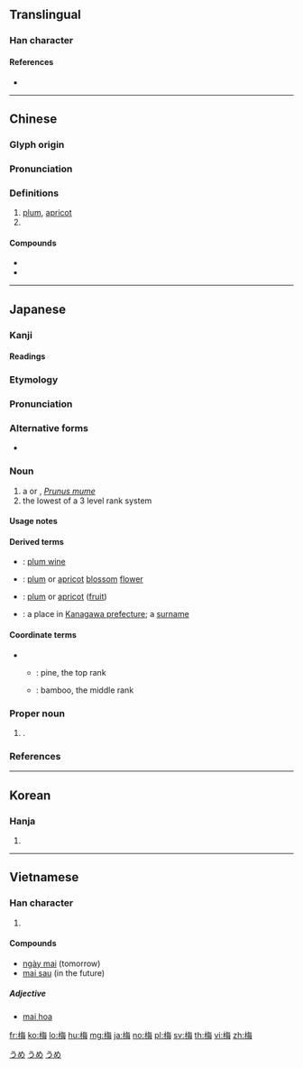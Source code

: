 {{character info/new}}
{{also|楳|槑}}
==Translingual==

===Han character===
{{Han char|rn=75|rad=木|as=07|sn=11|four=48957|canj=DOWY|ids=⿰木毎}}
{{Commonscat}}

====References====
* {{Han ref|kx=0528.080|dkj=14795|dj=0916.230|hdz=21215.130|uh=6885|ud=26757|bh=B1F6|bd=45558}}

----

==Chinese==
{{zh-forms}}

===Glyph origin===
{{Han etym}}

===Pronunciation===
{{zh-pron
|m=méi
|c=mui4
|mn=qz,xm:mûi/zz:bôe/qz,tp,xm,zz:m̂/kh:môe
|mn_note=m̂ - vernacular; mûi,bôe - literary; moâi - unknown dialect
|h=pfs=mòi
|mc=y
|oc=y
|cat=n
}}

===Definitions===
{{zh-hanzi}}

# [[plum]], [[apricot]]
# {{surname|lang=zh}}

====Compounds====
* {{zh-l|梅花草}}
* {{zh-l|梅子}}

----

==Japanese==

===Kanji===
{{ja-kanji|grade=4|rs=木07}}

====Readings====
{{ja-readings
|goon=[[まい]] (mai) {{non-joyo-reading}}, [[め]] (me) {{non-joyo-reading}}
|kanon=[[ばい]] (bai)
|kun=[[うめ]] (ume)
}}

===Etymology===
{{ja-kanjitab|yomi=k|うめ}}
{{rfe|lang=ja}}

===Pronunciation===
{{ja-pron|yomi=k|うめ|acc=0|acc_ref=DJR}}

===Alternative forms===
* {{l|ja|楳}}

===Noun===
{{ja-noun|うめ|ウメ}}

# a {{vern|Japanese plum|pedia=1}} or {{vern|Japanese apricot|pedia=1}}, ''[[Prunus mume]]''
# the lowest of a 3 level rank system

====Usage notes====
{{U:ja:biology|ウメ}}

====Derived terms====
{{der-top}}
* {{ja-r|梅酒|うめしゅ}}: [[plum wine]]
* {{ja-r|梅花|ばいか}}: [[plum]] or [[apricot]] [[blossom]] [[flower]]
* {{ja-r|梅果|ばいか}}: [[plum]] or [[apricot]] ([[fruit]])
* {{ja-r|梅沢|^うめざわ}}: a place in [[w:Kanagawa prefecture|Kanagawa prefecture]]; a [[surname]]
{{der-bottom}}

====Coordinate terms====
* {{sense|rank}}
** {{ja-r|松|まつ}}: pine, the top rank
** {{ja-r|竹|たけ}}: bamboo, the middle rank

===Proper noun===
{{ja-pos|proper|うめ}}

# {{given name|female|lang=ja|sort=うめ}}.

===References===
<references/>

[[Category:Japanese basic words|うめ]]
[[Category:ja:Fruits|うめ]]
[[Category:ja:Trees|うめ]]

----

==Korean==

===Hanja===
{{ko-hanja|hangeul=[[매]]|eumhun=|rv=mae|mr=mae|y=may}}

# {{defn|lang=ko|sort=木07}}

----

==Vietnamese==

===Han character===
{{vi-hantu|[[mai]]|rs=木07}}

# {{defn|lang=vi|sort=木07}}

====Compounds====
* [[ngày mai]] (tomorrow)
* [[mai sau]] (in the future)

=====Adjective=====
* [http://vi.wiktionary.org/wiki/mai_hoa mai hoa]

[[fr:梅]]
[[ko:梅]]
[[lo:梅]]
[[hu:梅]]
[[mg:梅]]
[[ja:梅]]
[[no:梅]]
[[pl:梅]]
[[sv:梅]]
[[th:梅]]
[[vi:梅]]
[[zh:梅]]